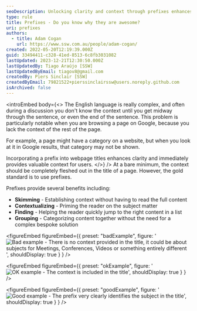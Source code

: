 ```yaml
---
seoDescription: Unlocking clarity and context through prefixes enhances webpage titles, providing valuable insights for users and search engines alike.
type: rule
title: Prefixes - Do you know why they are awesome?
uri: prefixes
authors:
  - title: Adam Cogan
    url: https://www.ssw.com.au/people/adam-cogan/
created: 2022-05-20T12:19:39.000Z
guid: 33494411-c328-41ed-8513-6c8fb3031082
lastUpdated: 2023-12-21T12:30:50.000Z
lastUpdatedBy: Tiago Araújo [SSW]
lastUpdatedByEmail: tiagov8@gmail.com
createdBy: Piers Sinclair [SSW]
createdByEmail: 79821522+pierssinclairssw@users.noreply.github.com
isArchived: false
---
```


<introEmbed
  body={<>
The English language is really complex, and often during a discussion you don't know the context until you get midway through the sentence, or even the end of the sentence. This problem is particularly notable when you are browsing a page on Google, because you lack the context of the rest of the page.

For example, a page might have a category on a website, but when you look at it in Google results, that category may not be shown.

Incorporating a prefix into webpage titles enhances clarity and immediately provides valuable context for users.
  </>}
/>
At a bare minimum, the context should be completely fleshed out in the title of a page. However, the gold standard is to use prefixes.

Prefixes provide several benefits including:

- **Skimming** - Establishing context without having to read the full content
- **Contextualizing** - Priming the reader on the subject matter
- **Finding** - Helping the reader quickly jump to the right content in a list
- **Grouping** - Categorizing content together without the need for a complex bespoke solution

<figureEmbed figureEmbed={{
  preset: "badExample",
  figure: '![Bad example - There is no context provided in the title, it could be about subjects for Meetings, Conferences, Videos or something entirely different](/uploads/rules/prefixes/badexamplenocontext.png)',
  shouldDisplay: true
} } />


<figureEmbed figureEmbed={{
  preset: "okExample",
  figure: '![OK example - The context is included in the title](/uploads/rules/prefixes/okayexamplehascontext.png)',
  shouldDisplay: true
} } />


<figureEmbed figureEmbed={{
  preset: "goodExample",
  figure: '![Good example - The prefix very clearly identifies the subject in the title](/uploads/rules/prefixes/goodexamplehascontextviaprefix.png)',
  shouldDisplay: true
} } />
